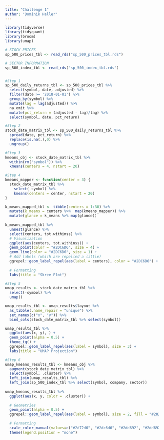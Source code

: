 ```yaml
---
title: "Challenge 1"
author: "Dominik Haller"
---
```


```r
library(tidyverse)
library(tidyquant)
library(broom)
library(umap)

# STOCK PRICES
sp_500_prices_tbl <- read_rds("sp_500_prices_tbl.rds")

# SECTOR INFORMATION
sp_500_index_tbl <- read_rds("sp_500_index_tbl.rds")


#Step 1
sp_500_daily_returns_tbl <- sp_500_prices_tbl %>% 
  select(symbol, date, adjusted) %>% 
  filter(date >= '2018-01-01') %>% 
  group_by(symbol) %>% 
  mutate(lag = lag(adjusted)) %>% 
  na.omit %>% 
  mutate(pct_return = (adjusted - lag)/lag) %>% 
  select(symbol, date, pct_return)

#Step 2
stock_date_matrix_tbl <- sp_500_daily_returns_tbl %>% 
  spread(date, pct_return) %>% 
  replace(is.na(.),0) %>% 
  ungroup()

#Step 3
kmeans_obj <- stock_date_matrix_tbl %>% 
  within(rm("symbol")) %>% 
  kmeans(centers = 4, nstart = 20)

#Step 4
kmeans_mapper <- function(center = 3) {
  stock_date_matrix_tbl %>%
    select(-symbol) %>%
    kmeans(centers = center, nstart = 20)
}

k_means_mapped_tbl <- tibble(centers = 1:30) %>% 
  mutate(k_means = centers %>%  map(kmeans_mapper)) %>% 
  mutate(glance = k_means %>% map(glance))
  
k_means_mapped_tbl %>% 
  unnest(glance) %>% 
  select(centers, tot.withinss) %>% 
  # Visualization
  ggplot(aes(centers, tot.withinss)) +
  geom_point(color = "#2DC6D6", size = 4) +
  geom_line(color = "#2DC6D6", size = 1) +
  # Add labels (which are repelled a little)
  ggrepel::geom_label_repel(aes(label = centers), color = "#2DC6D6") + 
  
  # Formatting
  labs(title = "Skree Plot")

#Step 5
umap_results <- stock_date_matrix_tbl %>% 
  select(-symbol) %>% 
  umap()

umap_results_tbl <- umap_results$layout %>% 
  as_tibble(.name_repair = "unique") %>% 
  set_names(c("x", "y")) %>%
  bind_cols(stock_date_matrix_tbl %>% select(symbol)) 

umap_results_tbl %>% 
  ggplot(aes(x, y), ) +
  geom_point(alpha = 0.5) + 
  theme_tq() + 
  ggrepel::geom_label_repel(aes(label = symbol), size = 3) + 
  labs(title = "UMAP Projection")

#Step 6
umap_kmeans_results_tbl <- kmeans_obj %>% 
  augment(stock_date_matrix_tbl) %>% 
  select(symbol, .cluster) %>% 
  left_join(umap_results_tbl) %>% 
  left_join(sp_500_index_tbl %>% select(symbol, company, sector))
  
umap_kmeans_results_tbl %>% 
  ggplot(aes(x, y, color = .cluster)) +
  
  # Geometries
  geom_point(alpha = 0.5) +
  ggrepel::geom_label_repel(aes(label = symbol), size = 2, fill = "#282A36") +
  
  # Formatting
  scale_color_manual(values=c("#2d72d6", "#2dc6d6", "#2dd692", "#2dd692")) + 
  theme(legend.position = "none")

  

  
```